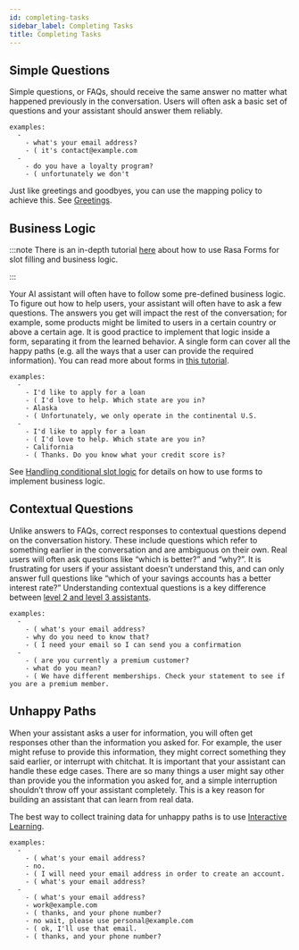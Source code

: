 ```yaml
---
id: completing-tasks
sidebar_label: Completing Tasks
title: Completing Tasks
---
```


<a aria-hidden="true" tabIndex="-1" className="anchor enhancedAnchor" id="simple-questions"></a>

## Simple Questions

Simple questions, or FAQs, should receive the same answer
no matter what happened previously in the conversation.
Users will often ask a basic set of questions
and your assistant should answer them reliably.

```
examples:
  -
    - what's your email address?
    - ( it's contact@example.com
  -
    - do you have a loyalty program?
    - ( unfortunately we don't
```
Just like greetings and goodbyes, you can use the mapping policy to achieve this.
See [Greetings](/docs/dialogue-elements/small-talk#greetings).

## Business Logic

:::note
There is an in-depth tutorial [here](https://blog.rasa.com/building-contextual-assistants-with-rasa-formaction/) about how to use Rasa Forms for slot filling and business logic.

:::

Your AI assistant will often have to follow some pre-defined business logic.
To figure out how to help users, your assistant will often have to ask a few questions.
The answers you get will impact the rest of the conversation; for example, some products might
be limited to users in a certain country or above a certain age. It is good practice to
implement that logic inside a form, separating it from the learned behavior. A single form
can cover all the happy paths (e.g. all the ways that a user can provide the required information).
You can read more about forms in [this tutorial](https://blog.rasa.com/building-contextual-assistants-with-rasa-formaction/).

```
examples:
  -
    - I'd like to apply for a loan
    - ( I'd love to help. Which state are you in?
    - Alaska
    - ( Unfortunately, we only operate in the continental U.S.
  -
    - I'd like to apply for a loan
    - ( I'd love to help. Which state are you in?
    - California
    - ( Thanks. Do you know what your credit score is?
```
See [Handling conditional slot logic](/docs/core/forms#conditional-logic) for details on how to use forms to implement business logic.

## Contextual Questions

Unlike answers to FAQs, correct responses to contextual questions depend on the conversation history.
These include questions which refer to something earlier in the conversation and are ambiguous
on their own.
Real users will often ask questions like “which is better?” and “why?”.
It is frustrating for users if your assistant doesn’t understand this,
and can only answer full questions like “which of your savings accounts has a better interest rate?”
Understanding contextual questions is a key difference between
[level 2 and level 3 assistants](https://www.oreilly.com/radar/the-next-generation-of-ai-assistants-in-enterprise/).

```
examples:
  -
    - ( what's your email address?
    - why do you need to know that?
    - ( I need your email so I can send you a confirmation
  -
    - ( are you currently a premium customer?
    - what do you mean?
    - ( We have different memberships. Check your statement to see if you are a premium member.
```
<a aria-hidden="true" tabIndex="-1" className="anchor enhancedAnchor" id="unhappy-paths"></a>

## Unhappy Paths

When your assistant asks a user for information, you will often get responses other
than the information you asked for. For example, the user might refuse to provide this information,
they might correct something they said earlier, or interrupt with chitchat.
It is important that your assistant can handle these edge cases. There
are so many things a user might say other than provide you the information you asked for,
and a simple interruption shouldn’t throw off your assistant completely.
This is a key reason for building an assistant that can learn from real data.

The best way to collect training data for unhappy paths is to use
[Interactive Learning](/docs/core/interactive-learning).

```
examples:
  -
    - ( what's your email address?
    - no.
    - ( I will need your email address in order to create an account.
    - ( what's your email address?
  -
    - ( what's your email address?
    - work@example.com
    - ( thanks, and your phone number?
    - no wait, please use personal@example.com
    - ( ok, I'll use that email.
    - ( thanks, and your phone number?
```

